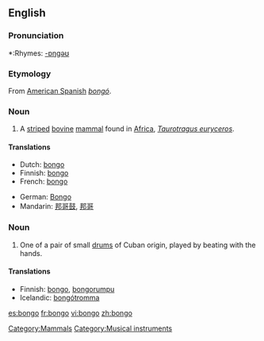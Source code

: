 {{wikipedia}}
==English==

===Pronunciation===
*:Rhymes: [[Rhymes:English:-ɒŋɡəʊ|-ɒŋɡəʊ]]

===Etymology===
From [[:w:American Spanish|American Spanish]] ''[[bongó]]''.

===Noun===
{{en-noun}}
{{wikipedia}}

# A [[stripe]]d [[bovine]] [[mammal]] found in [[Africa]], ''[[Taurotragus euryceros]]''.

====Translations====
{{top}}
*Dutch: [[#Dutch|bongo]] {{m}}
*Finnish: [[#Finnish|bongo]]
*French: [[#French|bongo]] {{m}}
{{mid}}
*German: [[Bongo]]
*Mandarin: [[邦哥鼓]], [[邦哥]]
{{bottom}}

===Noun===
{{en-noun|pl2=bongoes}}

# One of a pair of small [[drum]]s of Cuban origin, played by beating with the hands.

====Translations====
{{top}}
*Finnish: [[#Finnish|bongo]], [[bongorumpu]]
*Icelandic: [[bongótromma]] {{f}}
{{mid}}
{{bottom}}

[[Category:Mammals]]
[[Category:Musical instruments]]

[[es:bongo]]
[[fr:bongo]]
[[vi:bongo]]
[[zh:bongo]]